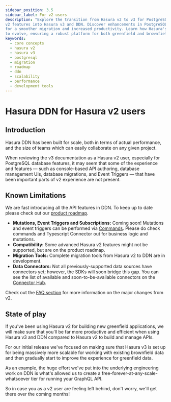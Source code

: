 ```yaml
---
sidebar_position: 3.5
sidebar_label: For v2 users
description: "Explore the transition from Hasura v2 to v3 for PostgreSQL users, including a roadmap for reintegrating
v2 features into Hasura v3 and DDN. Discover enhancements in PostgreSQL support, development tools, and future updates
for a smoother migration and increased productivity. Learn how Hasura's focus on scalability and performance continues
to evolve, ensuring a robust platform for both greenfield and brownfield projects."
keywords:
  - core concepts
  - hasura v2
  - hasura v3
  - postgresql
  - migration
  - roadmap
  - ddn
  - scalability
  - performance
  - development tools
---
```


# Hasura DDN for Hasura v2 users

## Introduction

Hasura DDN has been built for scale, both in terms of actual performance, and the size of teams which can
easily collaborate on any given project.

When reviewing the v3 documentation as a Hasura v2 user, especially for PostgreSQL database features, it may seem that
some of the experience and features — such as console-based API authoring, database management UIs, database migrations,
and Event Triggers — that have been important parts of v2 experience are not present.

## Known Limitations

We are fast introducing all the API features in DDN. To keep up to date please check out our [product roadmap](https://github.com/orgs/hasura/projects/201).

- **Mutations, Event Triggers and Subscriptions:** Coming soon! Mutations and event triggers can be performed via
  [Commands](/supergraph-modeling/commands.mdx). Please do check commands and Typescript
  Connector out for business logic and mutations.
- **Compatibility:** Some advanced Hasura v2 features might not be supported, but are on the product roadmap.
- **Migration Tools:** Complete migration tools from Hasura v2 to DDN are in development.
- **Data Connectors:** Not all previously-supported data sources have connectors yet; however, the SDKs will soon bridge
  this gap. You can see the list of available and soon-to-be-available connectors on the
  [Connector Hub](https://hasura.io/connectors).

Check out the [FAQ section](/faq.mdx) for more information on the major changes from v2.

## State of play

If you've been using Hasura v2 for building new greenfield applications, we will make sure that you'll be
far more productive and efficient when using Hasura v3 and DDN compared to Hasura v2 to build and manage APIs.

For our initial release we've focused on making sure that Hasura v3 is set up for being massively more scalable for
working with existing brownfield data and then gradually start to improve the experience for greenfield data.

As an example, the huge effort we've put into the underlying engineering work on DDN is what's allowed us to create a
free-forever-at-any-scale-whatsoever tier for running your GraphQL API.

So in case you as a v2 user are feeling left behind, don't worry, we'll get there over the coming months!
